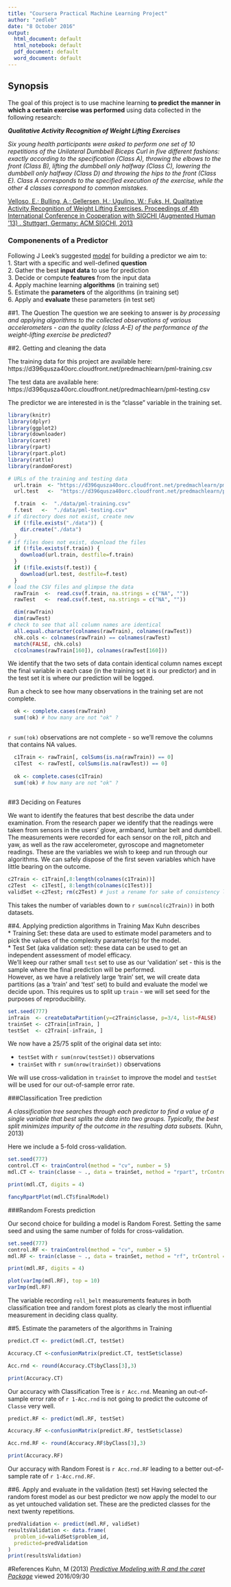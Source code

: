```yaml
---
title: "Coursera Practical Machine Learning Project"
author: "zedleb"
date: "8 October 2016"
output:
  html_document: default
  html_notebook: default
  pdf_document: default
  word_document: default
---
```

## Synopsis

The goal of this project is to use machine learning **to predict the manner in which a certain exercise was performed** using data collected in the following research:

***Qualitative Activity Recognition of Weight Lifting Exercises***

*Six young health participants were asked to perform one set of 10 repetitions of the Unilateral Dumbbell Biceps Curl in five different fashions: exactly according to the specification (Class A), throwing the elbows to the front (Class B), lifting the dumbbell only halfway (Class C), lowering the dumbbell only halfway (Class D) and throwing the hips to the front (Class E). Class A corresponds to the specified execution of the exercise, while the other 4 classes correspond to common mistakes.*

[Velloso, E.; Bulling, A.; Gellersen, H.; Ugulino, W.; Fuks, H. Qualitative Activity Recognition of Weight Lifting Exercises. Proceedings of 4th International Conference in Cooperation with SIGCHI (Augmented Human '13) . Stuttgart, Germany: ACM SIGCHI, 2013]( http://groupware.les.inf.puc-rio.br/har#weight_lifting_exercises)


### Componenents of a Predictor
Following J Leek's suggested [model](https://www.coursera.org/learn/practical-machine-learning/lecture/116Tb/what-is-prediction) for building a predictor we aim to:  
1. Start with a specific and well-defined **question**  
2. Gather the best **input data** to use for prediction  
3. Decide or compute **features** from the input data  
4. Apply machine learning **algorithms** (in training set)  
5. Estimate the **parameters** of the algorithms (in training set)  
6. Apply and **evaluate** these parameters (in test set)  

##1. The Question
The question we are seeking to answer is *by processing and applying algorithms to the collected observations of various accelerometers - can the quality (class A-E) of the performance of the weight-lifting exercise be predicted?*

##2. Getting and cleaning the data

The training data for this project are available here:  
https://d396qusza40orc.cloudfront.net/predmachlearn/pml-training.csv

The test data are available here:  
https://d396qusza40orc.cloudfront.net/predmachlearn/pml-testing.csv


The predictor we are interested in is the “classe” variable in the training set.

```r
library(knitr)
library(dplyr)
library(ggplot2)
library(downloader)
library(caret)
library(rpart)
library(rpart.plot)
library(rattle)
library(randomForest)

```

```r
# URLs of the training and testing data
  url.train  <- "https://d396qusza40orc.cloudfront.net/predmachlearn/pml-training.csv"
  url.test   <-  "https://d396qusza40orc.cloudfront.net/predmachlearn/pml-testing.csv"

  f.train  <-  "./data/pml-training.csv"
  f.test   <-  "./data/pml-testing.csv"
# if directory does not exist, create new
  if (!file.exists("./data")) {
    dir.create("./data")
  }
# if files does not exist, download the files
  if (!file.exists(f.train)) {
    download(url.train, destfile=f.train)
  }
  if (!file.exists(f.test)) {
    download(url.test, destfile=f.test)
  }
# load the CSV files and glimpse the data 
  rawTrain  <-  read.csv(f.train, na.strings = c("NA", ""))
  rawTest   <-  read.csv(f.test, na.strings = c("NA", ""))

  dim(rawTrain)
  dim(rawTest)
# check to see that all column names are identical
  all.equal.character(colnames(rawTrain), colnames(rawTest))
  chk.cols <- colnames(rawTrain) == colnames(rawTest)
  match(FALSE, chk.cols)
  c(colnames(rawTrain[160]), colnames(rawTest[160]))

```
We identify that the two sets of data contain identical column names except the final variable in each case (in the training set it is our predictor) and in the test set it is where our prediction will be logged.

Run a check to see how many observations in the training set are not complete.

```r
  ok <- complete.cases(rawTrain)
  sum(!ok) # how many are not "ok" ?
    
```
`r sum(!ok)` observations are not complete - so we'll remove the columns that contains NA values.

```r
  c1Train <- rawTrain[, colSums(is.na(rawTrain)) == 0] 
  c1Test  <- rawTest[, colSums(is.na(rawTest)) == 0] 
  
  ok <- complete.cases(c1Train)
  sum(!ok) # how many are not "ok" ?
  
```


##3 Deciding on Features

We want to identify the features that best describe the data under examination.
From the research paper we identify that the readings were taken from sensors in the users’ glove, armband, lumbar belt and dumbbell.  The measurements were recorded for each sensor on the roll, pitch and yaw, as well as the raw accelerometer, gyroscope and magnetometer readings.  These are the variables we wish to keep and run through our algorithms.  We can safely dispose of the first seven variables which have little bearing on the outcome.

```r

c2Train <- c1Train[,8:length(colnames(c1Train))]
c2Test  <- c1Test[, 8:length(colnames(c1Test))]
validSet <-c2Test; rm(c2Test) # just a rename for sake of consistency later
```

This takes the number of variables down to `r sum(ncol(c2Train))` in both datasets.


##4. Applying prediction algorithms in Training
Max Kuhn describes  
* Training Set: these data are used to estimate model parameters and to pick the values of the complexity parameter(s) for the model.  
* Test Set (aka validation set): these data can be used to get an independent assessment of model efficacy.  
We'll keep our rather small `test` set to use as our 'validation' set - this is the sample where the final prediction will be performed.  
However, as we have a relatively large 'train' set, we will create data partitions (as a 'train' and 'test' set) to build and evaluate the model we decide upon.  This requires us to split up `train` - we will set seed for the purposes of reproducibility.

```r
set.seed(777)
inTrain  <- createDataPartition(y=c2Train$classe, p=3/4, list=FALSE)
trainSet <- c2Train[inTrain, ]
testSet  <- c2Train[-inTrain, ]

```

We now have a 25/75 split of the original data set into:  

- `testSet` with `r sum(nrow(testSet))` observations 
- `trainSet` with `r sum(nrow(trainSet))` observations 

We will use cross-validation in `trainSet` to improve the model and `testSet` will be used for our out-of-sample error rate.

###Classification Tree prediction

*A classification tree searches through each predictor to find a value of a single variable that best splits the data into two groups. Typically, the best split minimizes impurity of the outcome in the resulting data subsets.*
(Kuhn, 2013)

Here we include a 5-fold cross-validation.

```r
set.seed(777)
control.CT <- trainControl(method = "cv", number = 5)
mdl.CT <- train(classe ~ ., data = trainSet, method = "rpart", trControl = control.CT)

print(mdl.CT, digits = 4)

```

```r
fancyRpartPlot(mdl.CT$finalModel)
```


###Random Forests prediction

Our second choice for building a model is Random Forest.  Setting the same seed and using the same number of folds for cross-validation.

```r
set.seed(777)
control.RF <- trainControl(method = "cv", number = 5)
mdl.RF <- train(classe ~ ., data = trainSet, method = "rf", trControl = control.RF, ntree=250)

print(mdl.RF, digits = 4)
```

```r
plot(varImp(mdl.RF), top = 10)
varImp(mdl.RF)
```

The variable recording `roll_belt` measurements features in both classification tree and random forest plots as clearly the most influential measurement in deciding class quality.


##5. Estimate the parameters of the algorithms in Training 

```r
predict.CT <- predict(mdl.CT, testSet)

Accuracy.CT <-confusionMatrix(predict.CT, testSet$classe)

Acc.rnd <- round(Accuracy.CT$byClass[3],3)

print(Accuracy.CT)

```

Our accuracy with Classification Tree is `r Acc.rnd`.  Meaning an out-of-sample error rate of `r 1-Acc.rnd` is not going to predict the outcome of `Classe` very well.

```r
predict.RF <- predict(mdl.RF, testSet)

Accuracy.RF <-confusionMatrix(predict.RF, testSet$classe)

Acc.rnd.RF <- round(Accuracy.RF$byClass[3],3)

print(Accuracy.RF)

```

Our accuracy with Random Forest is `r Acc.rnd.RF` leading to a better out-of-sample rate of `r 1-Acc.rnd.RF`.


##6. Apply and evaluate in the validation (test) set
Having selected the random forest model as our best predictor we now apply the model to our as yet untouched validation set.  These are the predicted classes for the next twenty repetitions.

```r

predValidation <- predict(mdl.RF, validSet)
resultsValidation <- data.frame(
  problem_id=validSet$problem_id,
  predicted=predValidation
)
print(resultsValidation)
```



#References
Kuhn, M (2013) [*Predictive Modeling with R and the caret Package*](https://www.r-project.org/nosvn/conferences/useR-2013/Tutorials/kuhn/user_caret_2up.pdf) viewed 2016/09/30

